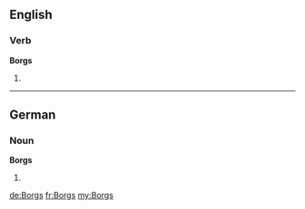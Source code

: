 ==English==

===Verb===
'''Borgs'''

# {{en-third-person singular of|Borg}}

----

==German==

===Noun===
'''Borgs''' {{m}}

# {{genitive of|[[Borg]]|lang=de}}

[[de:Borgs]]
[[fr:Borgs]]
[[my:Borgs]]